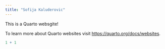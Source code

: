 ```yaml
---
title: "Sofija Kaluderovic"
---
```


This is a Quarto websgite!

To learn more about Quarto websites visit <https://quarto.org/docs/websites>.

```r
1 + 1
```
